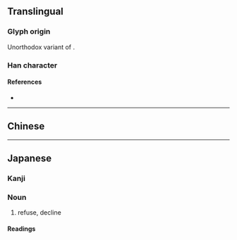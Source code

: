 {{also|斷}}
{{character info}}
==Translingual==
{{stroke order|strokes=11}}

===Glyph origin===
Unorthodox variant of {{l|mul|斷}}.

===Han character===
{{Han char|rn=69|rad=斤|as=07|sn=11|four=|canj=VDHML|ids=⿰⿺𠃊米斤}}

====References====
* {{Han ref|kx=0479.200|dkj=13557|dj=0838.180|hdz=32025.030|uh=65AD|ud=26029}}

----

==Chinese==
{{zh-see|斷|sv}}

----

==Japanese==
{{ja-kanji forms|断|斷}}

===Kanji===
{{ja-kanji|grade=5|rs=斤07|kyu=斷}}

===Noun===
{{ja-noun|だん}}

# refuse, decline

====Readings====
{{ja-readings
|goon=だん
|kanon=たん
|kun=た-つ, ことわ-る, さだ-める
}}